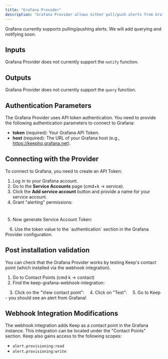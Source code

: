 ```yaml
---
title: "Grafana Provider"
description: "Grafana Provider allows either pull/push alerts from Grafana to Keep."
---
```

<Tip>Grafana currently supports pulling/pushing alerts. We will add querying and notifying soon.</Tip>

## Inputs

Grafana Provider does not currently support the `notify` function.

## Outputs

Grafana Provider does not currently support the `query` function.

## Authentication Parameters

The Grafana Provider uses API token authentication. You need to provide the following authentication parameters to connect to Grafana:

- **token** (required): Your Grafana API Token.
- **host** (required): The URL of your Grafana host (e.g., https://keephq.grafana.net).

## Connecting with the Provider

To connect to Grafana, you need to create an API Token:

1. Log in to your Grafana account.
2. Go to the **Service Accounts** page (cmd+k -> service).
3. Click the **Add service account** button and provide a name for your service account.
4. Grant "alerting" permissions:

<Frame
    width="100"
  height="200">
  <img height="10" src="/images/grafana_sa.png" />
</Frame>

5. Now generate Service Account Token:

<Frame
    width="100"
  height="200">
  <img height="10" src="/images/grafana_sa_2.png" />
</Frame>
6. Use the token value to the `authentication` section in the Grafana Provider configuration.

## Post installation validation

You can check that the Grafana Provider works by testing Keep's contact point (which installed via the webhook integration).
1. Go to Contact Points (cmd k -> contact)
2. Find the keep-grafana-webhook-integration:

<Frame
    width="100"
  height="200">
  <img height="10" src="/images/grafana_sa_3.png" />
</Frame>
3. Click on the "View contact point":

<Frame
    width="100"
  height="200">
  <img height="10" src="/images/grafana_sa_4.png" />
</Frame>
4. Click on "Test":

<Frame
    width="100"
  height="200">
  <img height="10" src="/images/grafana_sa_5.png" />
</Frame>
5. Go to Keep - you should see an alert from Grafana!

## Webhook Integration Modifications

The webhook integration adds Keep as a contact point in the Grafana instance. This integration can be located under the "Contact Points" section.
Keep also gains access to the following scopes:
- `alert.provisioning:read`
- `alert.provisioning:write`
